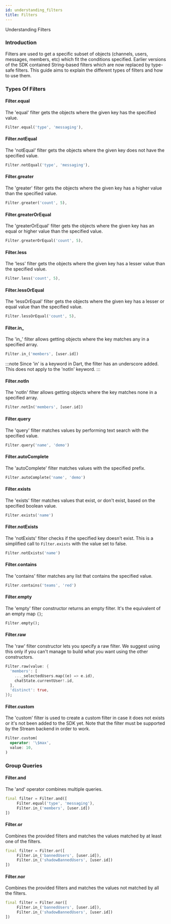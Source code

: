 ```yaml
---
id: understanding_filters
title: Filters 
---
```


Understanding Filters

### Introduction

Filters are used to get a specific subset of objects (channels, users, messages, members, etc) which
fit the conditions specified. Earlier versions of the SDK contained String-based filters which are now replaced by type-safe
filters. This guide aims to explain the different types of filters and how to use them.

### Types Of Filters

#### Filter.equal

The 'equal' filter gets the objects where the given key has the specified value.

```dart
Filter.equal('type', 'messaging'),
```

#### Filter.notEqual

The 'notEqual' filter gets the objects where the given key does not have the specified value.

```dart
Filter.notEqual('type', 'messaging'),
```

#### Filter.greater

The 'greater' filter gets the objects where the given key has a higher value than the specified value.

```dart
Filter.greater('count', 5),
```

#### Filter.greaterOrEqual

The 'greaterOrEqual' filter gets the objects where the given key has an equal or higher value than the specified value.

```dart
Filter.greaterOrEqual('count', 5),
```

#### Filter.less

The 'less' filter gets the objects where the given key has a lesser value than the specified value.

```dart
Filter.less('count', 5),
```

#### Filter.lessOrEqual

The 'lessOrEqual' filter gets the objects where the given key has a lesser or equal value than the specified value.

```dart
Filter.lessOrEqual('count', 5),
```

#### Filter.in_

The 'in_' filter allows getting objects where the key matches any in a specified array.

```dart
Filter.in_('members', [user.id])
```

:::note
Since 'in' is a keyword in Dart, the filter has an underscore added. This does not apply to the 'notIn'
keyword.
:::

#### Filter.notIn

The 'notIn' filter allows getting objects where the key matches none in a specified array.

```dart
Filter.notIn('members', [user.id])
```

#### Filter.query

The 'query' filter matches values by performing text search with the specified value.

```dart
Filter.query('name', 'demo')
```

#### Filter.autoComplete

The 'autoComplete' filter matches values with the specified prefix.

```dart
Filter.autoComplete('name', 'demo')
```

#### Filter.exists

The 'exists' filter matches values that exist, or don't exist, based on the specified boolean value.

```dart
Filter.exists('name')
```

#### Filter.notExists

The 'notExists' filter checks if the specified key doesn't exist. This is a simplified call to `Filter.exists`
with the value set to false.

```dart
Filter.notExists('name')
```

#### Filter.contains

The 'contains' filter matches any list that contains the specified value.

```dart
Filter.contains('teams', 'red')
```

#### Filter.empty

The 'empty' filter constructor returns an empty filter. It's the equivalent of an empty map `{}`;

```dart
Filter.empty();
```

#### Filter.raw

The 'raw' filter constructor lets you specify a raw filter. We suggest using this only if you can't manage to build what you want using the other constructors.

```dart
Filter.raw(value: {
  'members': [
    ..._selectedUsers.map((e) => e.id),
    chatState.currentUser!.id,
  ],
  'distinct': true,
});
```

#### Filter.custom

The 'custom' filter is used to create a custom filter in case it does not exists or it's not been added to the SDK yet.
Note that the filter must be supported by the Stream backend in order to work.

```dart
Filter.custom(
  operator: '\$max',
  value: 10,
)
```

### Group Queries

#### Filter.and

The 'and' operator combines multiple queries.

```dart
final filter = Filter.and([
     Filter.equal('type', 'messaging'),
     Filter.in_('members', [user.id])
])
```

#### Filter.or

Combines the provided filters and matches the values matched by at least one of the filters.

```dart
final filter = Filter.or([
     Filter.in_('bannedUsers', [user.id]),
     Filter.in_('shadowBannedUsers', [user.id])
])
```

#### Filter.nor

Combines the provided filters and matches the values not matched by all the filters.

```dart
final filter = Filter.nor([
     Filter.in_('bannedUsers', [user.id]),
     Filter.in_('shadowBannedUsers', [user.id])
])
```
